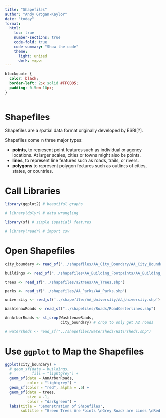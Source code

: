 ```yaml
---
title: "Shapefiles"
author: "Andy Grogan-Kaylor"
date: "today"
format:
  html:
    toc: true
    number-sections: true
    code-fold: true
    code-summary: "Show the code"
    theme:
      light: united
      dark: vapor
---
```


```css

blockquote {
  color: black;
  border-left: 2px solid #FFCB05; 
  padding: 0.5em 10px;
}
  
```

# Shapefiles

Shapefiles are a spatial data format originally developed by ESRI[?].

Shapefiles come in three major types:

* **points**, to represent point features such as individual or agency locations. At larger scales, cities or towns might also be points.
* **lines**, to represent line features such as roads, trails, or rivers.
* **polygons** to represent polygon features such as outlines of cities, states, or countries.

# Call Libraries

```r

library(ggplot2) # beautiful graphs

# library(dplyr) # data wrangling

library(sf) # simple (spatial) features

# library(readr) # import csv

```

# Open Shapefiles

```r

city_boundary <- read_sf("../shapefiles/AA_City_Boundary/AA_City_Boundary.shp")

buildings <- read_sf("../shapefiles/AA_Building_Footprints/AA_Building_Footprints.shp")

trees <- read_sf("../shapefiles/a2trees/AA_Trees.shp")

parks <- read_sf("../shapefiles/AA_Parks/AA_Parks.shp")

university <- read_sf("../shapefiles/AA_University/AA_University.shp")

WashtenawRoads <- read_sf("../shapefiles/Roads/RoadCenterlines.shp")

AnnArborRoads <- st_crop(WashtenawRoads, 
                         city_boundary) # crop to only get A2 roads

# watersheds <- read_sf("../shapefiles/watersheds/Watersheds.shp")

```

# Use `ggplot` to Map the Shapefiles

```r

ggplot(city_boundary) +
  # geom_sf(data = buildings,
  #         fill = "lightgrey") +
  geom_sf(data = AnnArborRoads, 
          color = "lightgrey") +
  geom_sf(color = "red", alpha = .5) + 
  geom_sf(data = trees, 
          size = .1, 
          color = "darkgreen") +
  labs(title = "Demonstration of Shapefiles",
       subtitle = "Green Trees Are Points \nGrey Roads are Lines \nRed City Boundary is Polygon") 

```

